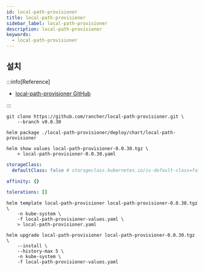 ```yaml
---
id: local-path-provisioner
title: local-path-provisioner
sidebar_label: local-path-provisioner
description: local-path-provisioner
keywords:
  - local-path-provisioner
---
```


## 설치

:::info[Reference]

- [local-path-provisioner GitHub](https://github.com/rancher/local-path-provisioner)

:::

```shell
git clone https://github.com/rancher/local-path-provisioner.git \
    --branch v0.0.30
```

```shell
helm package ./local-path-provisioner/deploy/chart/local-path-provisioner
```

```shell
helm show values local-path-provisioner-0.0.30.tgz \
    > local-path-provisioner-0.0.30.yaml
```

```yaml title="local-path-provisioner-values.yaml"
storageClass:
  defaultClass: false # storageclass.kubernetes.io/is-default-class=false

affinity: {}

tolerations: []
```

```shell
helm template local-path-provisioner local-path-provisioner-0.0.30.tgz \
    -n kube-system \
    -f local-path-provisioner-values.yaml \
    > local-path-provisioner.yaml
```

```shell
helm upgrade local-path-provisioner local-path-provisioner-0.0.30.tgz \
    --install \
    --history-max 5 \
    -n kube-system \
    -f local-path-provisioner-values.yaml
```
